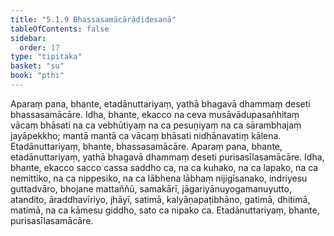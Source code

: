 ```yaml
---
title: "5.1.9 Bhassasamācārādidesanā"
tableOfContents: false
sidebar:
  order: 17
type: "tipitaka"
basket: "su"
book: "pthi"
---
```



<DynamicBreadcrumb />

<Division number="153" book="pthi" bookNo="8" page="88">

<Paragraph number="313" book="pthi">
Aparaṃ pana, bhante, etadānuttariyaṃ, yathā bhagavā dhammaṃ deseti bhassasamācāre. Idha, bhante, ekacco na ceva musāvādupasañhitaṃ vācaṃ bhāsati na ca vebhūtiyaṃ na ca pesuṇiyaṃ na ca sārambhajaṃ jayāpekkho; mantā mantā ca vācaṃ bhāsati nidhānavatiṃ kālena. Etadānuttariyaṃ, bhante, bhassasamācāre.
</Paragraph>

<Paragraph number="314" book="pthi">
Aparaṃ pana, bhante, etadānuttariyaṃ, yathā bhagavā dhammaṃ deseti purisasīlasamācāre. Idha, bhante, ekacco sacco cassa saddho ca, na ca kuhako, na ca lapako, na ca nemittiko, na ca nippesiko, na ca lābhena lābhaṃ nijigīsanako, indriyesu guttadvāro, bhojane mattaññū, samakārī, jāgariyānuyogamanuyutto, atandito, āraddhavīriyo, jhāyī, satimā, kalyāṇapaṭibhāno, gatimā, dhitimā, matimā, na ca kāmesu giddho, sato ca nipako ca. Etadānuttariyaṃ, bhante, purisasīlasamācāre.
</Paragraph>
</Division>